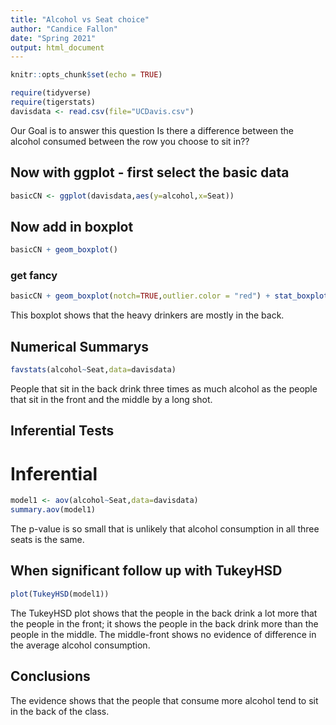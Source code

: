 ```yaml
---
title: "Alcohol vs Seat choice"
author: "Candice Fallon"
date: "Spring 2021"
output: html_document
---
```


```r
knitr::opts_chunk$set(echo = TRUE)
```

```r
require(tidyverse)
require(tigerstats)
davisdata <- read.csv(file="UCDavis.csv")
```
 Our Goal is to answer this question Is there a difference between the alcohol consumed between the row
 you choose to sit in??

## Now with ggplot - first select the basic data

```r
basicCN <- ggplot(davisdata,aes(y=alcohol,x=Seat))
```
## Now add in boxplot

```r
basicCN + geom_boxplot()
```
  
  
### get fancy  

```r
basicCN + geom_boxplot(notch=TRUE,outlier.color = "red") + stat_boxplot(geom ='errorbar') + labs(title="Fancy notch boxplot \n with 2 lines")
```
  
This boxplot shows that the heavy drinkers are mostly in the back.  
  
  
## Numerical Summarys 

```r
favstats(alcohol~Seat,data=davisdata)
```
  
People that sit in the back drink three times as much alcohol as the people that sit in the front and the middle by a long shot.  
  
## Inferential Tests

# Inferential

```r
model1 <- aov(alcohol~Seat,data=davisdata)
summary.aov(model1)
```
The p-value is so small that is unlikely that alcohol consumption in all three seats is the same.  
  
## When significant follow up with TukeyHSD  

```r
plot(TukeyHSD(model1))
```
  
The TukeyHSD plot shows that the people in the back drink a lot more that the people in the front; it shows the people in the back drink more than the people in the middle. The middle-front shows no evidence of difference in the average alcohol consumption.  
  
## Conclusions
  
The evidence shows that the people that consume more alcohol tend to sit in the back of the class.  
  